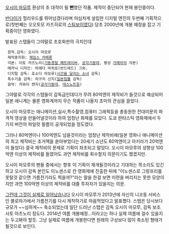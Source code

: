 [[오시이 마모루]] 환상의 초 대작이 될 '''뻔'''했던 작품. 제작이 중단되어 현재 봉인중이다.

[[반다이]]가 헐리우드를 뛰어넘겠다라며 야심차게 설립한 디지털 엔진의 두번째 기획작으로(첫번째는 오오토모 카즈히로의 [[스팀보이]]였다) 당초 2000년에 개봉 예정을 잡고 기획중이던 영화였다.

발표된 스탭들이 그야말로 초호화판의 극치인데 

  원작.감독: 오시이 마모루
  제작총지휘: [[제임스 카메론]]
  각본: 이토 카즈노리([[기동경찰 패트레이버]], [[공각기동대]], 평성 [[가메라]]의 각본)
  메카닉 디자인: 마에다 마히로(반드레드) 그외.
  디지털 감독: 호소다 마모루([[시간을 달리는 소녀]] 감독)
  특수기술 감독: 히구치 신지([[일본침몰]] 감독)
  음악: 카와이 켄지([[공각기동대]], [[데스노트]]등)

그야말로 각각의 스탭들이 감독급인데다가 무려 80억엔의 제작비가 들것으로 예상되어 일본 애니계는 물론 영화계까지 무슨 작품이 나올지 초미의 관심을 끌었다.
 
오시이 마모루는 애니메이션,실사,특수촬영,컴퓨터 그래픽등을 총동원한 전대미문의 파격적 영상을 만들어낼것이라 하여 엄청난 화제를 모았다. 도쿄 판타스틱 영화제에서 두가지 버전의 파일럿 필름이 공개되었을 정도였다.

그러나 80억엔이나 100억엔도 넘을것이라는 엄청난 제작비에(일본 영화나 애니메이션의 최고 제작비는 초거액을 쏟아부었다는 20세기 소년도 60억엔이고 아키라가 20억엔이 들었다)
결국 제작비의 문제로 기획이 좌초되고 말았다. 오시이 마모루의 성향상 100억엔 이상의 제작비를 들였어도 과연 제작비를 회수할지 의문이기도 했겠지만.

오시이 마모루의 팬들 중에서는 향후 이 기획이 재개될것이라고 기대하는 목소리도 있긴 하고 오시이 감독 본인도 이노센스로 칸 영화제에 진출한 뒤에 "이노센스로 그랑프리를 못탈것 같으면 가름전기라도 찍을까?"라는 말을 한걸 보면 미련을 버리지는 못한 모양이지만 과연 100억엔 이상의 제작비를 대줄 투자자가 있을지는 의문.

[[그런데 그것이 실제로 일어났습니다]]
오시이 마모루가 2013년에 자신의 니코동 서비스인 블로마가에서 가름전기를 다시 제작하기로 마음먹었다고 발표했다. 스탭은 당시보다 규모가 ~~심하게~~ 축소되었는데 일단 드러난 스탭은 감독 오시이 마모루, 감독 보조 사토 아츠노리 정도다. 2014년 여름 개봉예정...이라고는 하나 실제 여름에 걸수 있을지는 두고봐야 할듯. 그냥 실제로 여름에 개봉한다면 원래의 구상보다 많이 축소된 형태가 될것으로 보인다.
